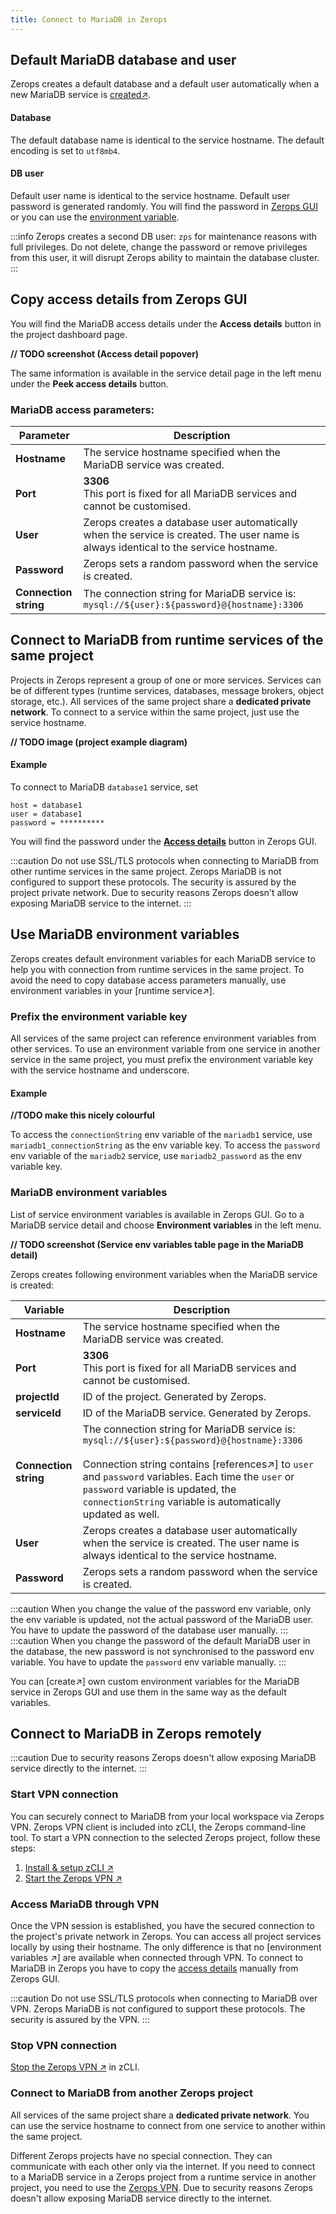 ```yaml
---
title: Connect to MariaDB in Zerops
---
```


## Default MariaDB database and user
Zerops creates a default database and a default user automatically when a new MariaDB service is [created↗](/mariadb/how-to/create).

#### Database
The default database name is identical to the service hostname. The default encoding is set to `utf8mb4`.

#### DB user
Default user name is identical to the service hostname. Default user password is generated randomly. You will find the password in [Zerops GUI](#copy-access-details-from-zerops-gui) or you can use the [environment variable](#use-mariadb-environment-variables).

:::info
Zerops creates a second DB user: `zps` for maintenance reasons with full privileges. Do not delete, change the password or remove privileges from this user, it will disrupt Zerops ability to maintain the database cluster. 
:::

## Copy access details from Zerops GUI
You will find the MariaDB access details under the **Access details** button in the project dashboard page.

**// TODO screenshot (Access detail popover)**

The same information is available in the service detail page in the left menu under the **Peek access details** button.

### MariaDB access parameters:
| Parameter              | Description                                                                   |
| ---------------------- | ----------------------------------------------------------------------------- |
| **Hostname**           | The service hostname specified when the MariaDB service was created.          |
| **Port**               | **3306**<br/>This port is fixed for all MariaDB services and cannot be customised.|
| **User**               | Zerops creates a database user automatically when the service is created. The user name is always identical to the service hostname.|
| **Password**           | Zerops sets a random password when the service is created.             |
| **Connection string**  | The connection string for MariaDB service is:<br/>`mysql://${user}:${password}@{hostname}:3306`|

## Connect to MariaDB from runtime services of the same project
Projects in Zerops represent a group of one or more services. Services can be of different types (runtime services, databases, message brokers, object storage, etc.). All services of the same project share a **dedicated private network**. To connect to a service within the same project, just use the service hostname. 

**// TODO image (project example diagram)**

#### Example
To connect to MariaDB `database1` service, set
```
host = database1
user = database1
password = ********** 
```

You will find the password under the [**Access details**](#copy-access-details-from-zerops-gui) button in Zerops GUI. 

:::caution
Do not use SSL/TLS protocols when connecting to MariaDB from other runtime services in the same project. Zerops MariaDB is not configured to support these protocols. The security is assured by the project private network. Due to security reasons Zerops doesn't allow exposing MariaDB service to the internet.
:::

## Use MariaDB environment variables
Zerops creates default environment variables for each MariaDB service to help you with connection from runtime services in the same project. To avoid the need to copy database access parameters manually, use environment variables in your [runtime service↗].

### Prefix the environment variable key
All services of the same project can reference environment variables from other services. To use an environment variable from one service in another service in the same project, you must prefix the environment variable key with the service hostname and underscore.

#### Example
**//TODO make this nicely colourful**

To access the `connectionString` env variable of the `mariadb1` service, use `mariadb1_connectionString` as the env variable key. 
To access the `password` env variable of the `mariadb2` service, use `mariadb2_password` as the env variable key.

### MariaDB environment variables
List of service environment variables is available in Zerops GUI. Go to a MariaDB service detail and choose **Environment variables** in the left menu.

**// TODO screenshot (Service env variables table page in the MariaDB detail)**

Zerops creates following environment variables when the MariaDB service is created:

| Variable              | Description                                                                   |
| ---------------------- | ----------------------------------------------------------------------------- |
| **Hostname**           | The service hostname specified when the MariaDB service was created.          |
| **Port**               | **3306**<br/>This port is fixed for all MariaDB services and cannot be customised.|
| **projectId**           | ID of the project. Generated by Zerops.          |
| **serviceId**           | ID of the MariaDB service. Generated by Zerops.          |
| **Connection string**  | The connection string for MariaDB service is:<br/>`mysql://${user}:${password}@{hostname}:3306`<br/><br/>Connection string contains [references↗] to `user` and `password` variables. Each time the `user` or `password` variable is updated, the `connectionString` variable is automatically updated as well.|
| **User**               | Zerops creates a database user automatically when the service is created. The user name is always identical to the service hostname.|
| **Password**           | Zerops sets a random password when the service is created.             |

:::caution
When you change the value of the password env variable, only the env variable is updated, not the actual password of the MariaDB user. You have to update the password of the database user manually.
:::
:::caution
When you change the password of the default MariaDB user in the database, the new password is not synchronised to the password env variable. You have to update the `password` env variable manually.
:::

You can [create↗] own custom environment variables for the MariaDB service in Zerops GUI and use them in the same way as the default variables.

## Connect to MariaDB in Zerops remotely
:::caution
Due to security reasons Zerops doesn't allow exposing MariaDB service directly to the internet. 
:::
### Start VPN connection
You can securely connect to MariaDB from your local workspace via Zerops VPN. Zerops VPN client is included into zCLI, the Zerops command-line tool. To start a VPN connection to the selected Zerops project, follow these steps:

1. [Install & setup zCLI ↗](/references/cli)
2. [Start the Zerops VPN  ↗](/references/vpn#start-the-vpn)

### Access MariaDB through VPN
Once the VPN session is established, you have the secured connection to the project's private network in Zerops. You can access all project services locally by using their hostname. The only difference is that no [environment variables ↗] are available when connected through VPN. To connect to MariaDB in Zerops you have to copy the [access details](#copy-access-details-from-zerops-gui) manually from Zerops GUI.

:::caution
Do not use SSL/TLS protocols when connecting to MariaDB over VPN. Zerops MariaDB is not configured to support these protocols. The security is assured by the VPN.
:::

### Stop VPN connection
[Stop the Zerops VPN  ↗](/references/vpn#stop-the-vpn) in zCLI.

### Connect to MariaDB from another Zerops project
All services of the same project share a **dedicated private network**. You can use the service hostname to connect from one service to another within the same project. 

Different Zerops projects have no special connection. They can communicate with each other only via the internet. If you need to connect to a MariaDB service in a Zerops project from a runtime service in another project, you need to use the [Zerops VPN](#access-mariadb-through-vpn). Due to security reasons Zerops doesn't allow exposing MariaDB service directly to the internet.
